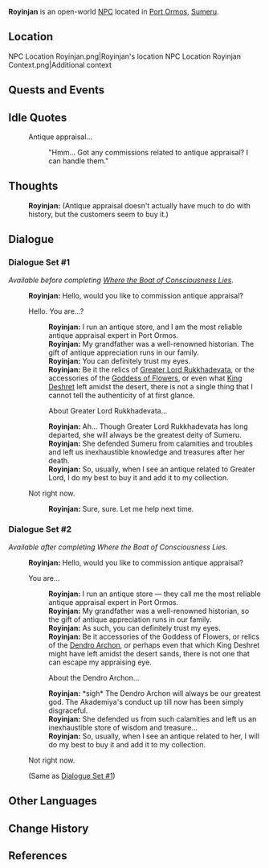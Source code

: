 {{Meta
<!-- Remove this template after adding the missing info -->
|missing_NPC_profile  = yes
}}
{{Character Infobox
|type             = Open-World NPC
|image            = NPC Royinjan.png
|realname         = <!-- Optional, if different from in-game name -->
|deceased         = <!-- Past (for deceased prior to events of the game) or free response -->
|region           = Sumeru
|location         = Sumeru
|affiliation      = 
|title            = Jewelry Shop Owner

|ancestry         = <!-- Clan/family -->
|father           = 
|mother           = 
|spouse           = 
|sibling          = 
|child            = 
|relative         = Hasad the Golden Adventurer
|relativeNote     = grandfather
|relativeRef      = <ref>{{Ref/Quest|Vimana Agama: First Chapter}}</ref>

|voiceEN          = 
|voiceCN          = 
|voiceJP          = 
|dialoguereward   = 
}}
'''Royinjan''' is an open-world [[NPC]] located in [[Port Ormos]], [[Sumeru]].

==Location==
<gallery>
NPC Location Royinjan.png|Royinjan's location
NPC Location Royinjan Context.png|Additional context
</gallery>
<!--
==Profile==
Detailed story/lore information goes here.
''(To be added.)''

===Appearance===
Keep appearance section short and concise. Limit to 2 paragraphs with 3-4 sentences each.
''(To be added.)''
-->
==Quests and Events==
{{Quests and Events}}

==Idle Quotes==
{{Dialogue Start}}
: {{DIcon|Idle}} Antique appraisal...
:: {{A|VO Royinjan 01.ogg}} "Hmm... Got any commissions related to antique appraisal? I can handle them."
{{Dialogue End}}

==Thoughts==
{{All Schemes to Know Explanation}}
{{Dialogue Start}}
:{{A|VO Royinjan All Schemes to Know 01.ogg}} '''Royinjan:''' (Antique appraisal doesn't actually have much to do with history, but the customers seem to buy it.)
{{Dialogue End}}

==Dialogue==
===Dialogue Set #1===
''Available before completing [[Where the Boat of Consciousness Lies]].''
{{Dialogue Start}}
:'''Royinjan:''' Hello, would you like to commission antique appraisal?
:{{DIcon}} Hello. You are...?
::'''Royinjan:''' I run an antique store, and I am the most reliable antique appraisal expert in Port Ormos.
::'''Royinjan:''' My grandfather was a well-renowned historian. The gift of antique appreciation runs in our family.
::'''Royinjan:''' You can definitely trust my eyes.
::'''Royinjan:''' Be it the relics of [[Greater Lord Rukkhadevata]], or the accessories of the [[Goddess of Flowers]], or even what [[King Deshret]] left amidst the desert, there is not a single thing that I cannot tell the authenticity of at first glance.
::{{DIcon}} About Greater Lord Rukkhadevata...
::'''Royinjan:''' Ah... Though Greater Lord Rukkhadevata has long departed, she will always be the greatest deity of Sumeru.
::'''Royinjan:''' She defended Sumeru from calamities and troubles and left us inexhaustible knowledge and treasures after her death.
::'''Royinjan:''' So, usually, when I see an antique related to Greater Lord, I do my best to buy it and add it to my collection.
:{{DIcon}} Not right now.
::'''Royinjan:''' Sure, sure. Let me help next time.
{{Dialogue End}}

===Dialogue Set #2===
''Available after completing Where the Boat of Consciousness Lies.''
{{Dialogue Start}}
:'''Royinjan:''' Hello, would you like to commission antique appraisal?
:{{DIcon}} You are...
::'''Royinjan:''' I run an antique store &mdash; they call me the most reliable antique appraisal expert in Port Ormos.
::'''Royinjan:''' My grandfather was a well-renowned historian, so the gift of antique appreciation runs in our family.
::'''Royinjan:''' As such, you can definitely trust my eyes.
::'''Royinjan:''' Be it accessories of the Goddess of Flowers, or relics of the [[Dendro Archon]], or perhaps even that which King Deshret might have left amidst the desert sands, there is not one that can escape my appraising eye.
::{{DIcon}} About the Dendro Archon...
::'''Royinjan:''' *sigh* The Dendro Archon will always be our greatest god. The Akademiya's conduct up till now has been simply disgraceful.
::'''Royinjan:''' She defended us from such calamities and left us an inexhaustible store of wisdom and treasure...
::'''Royinjan:''' So, usually, when I see an antique related to her, I will do my best to buy it and add it to my collection.
:{{DIcon}} Not right now.
:;(Same as [[#Dialogue Set #1|Dialogue Set #1]])
{{Dialogue End}}
<!--
==Event Dialogue==
===Event Name===
{{Dialogue Start}}
:'''{{subst:PAGENAME}}:'''
{{Dialogue End}}

==Trivia==
* 
-->
==Other Languages==
{{Other Languages
|default_hidden = 1
|en      = Royinjan
|zhs     = 罗因贾
|zhs_rm  = Luóyīnjiǎ
|zht     = 羅因賈
|zht_rm  = Luóyīnjiǎ
|ja      = ロインジャ
|ja_rm   = Roinja
|ko      = 로인잔
|es      = Royinjan
|fr      = Royinjan
|ru      = Роинджан
|th      = Royinjan
|vi      = Royinjan
|de      = Royinjan
|id      = Royinjan
|pt      = Royinjan
|tr      = Royinjan
|it      = Royinjan
}}

==Change History==
{{Change History|3.0}}

==References==
{{Reflist}}